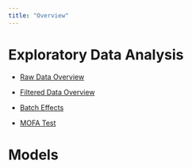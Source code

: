 ```yaml
---
title: "Overview"
---
```


# Exploratory Data Analysis

- [Raw Data Overview](eda/raw_data_overview.qmd)

- [Filtered Data Overview](eda/filtered_data_overview.qmd)

- [Batch Effects](eda/batch_effects.qmd)

- [MOFA Test](eda/mofa_test.qmd)

# Models